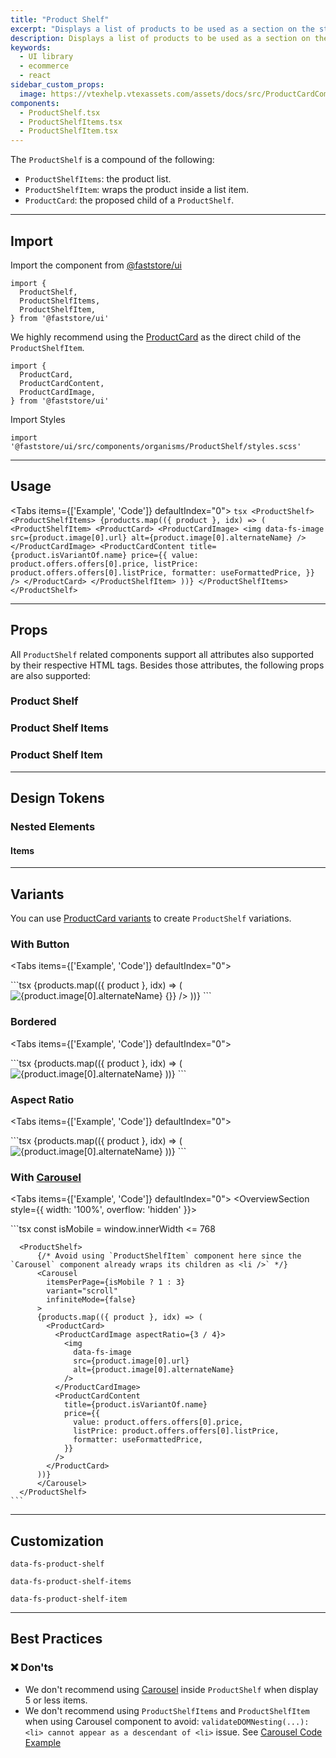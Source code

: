 ```yaml
---
title: "Product Shelf"
excerpt: "Displays a list of products to be used as a section on the store."
description: Displays a list of products to be used as a section on the store.
keywords:
  - UI library
  - ecommerce
  - react
sidebar_custom_props:
  image: https://vtexhelp.vtexassets.com/assets/docs/src/ProductCardComponent___e6502d57cf7e5bf247f86b64577d4141.png
components:
  - ProductShelf.tsx
  - ProductShelfItems.tsx
  - ProductShelfItem.tsx
---
```



The `ProductShelf` is a compound of the following:

- `ProductShelfItems`: the product list.
- `ProductShelfItem`: wraps the product inside a list item.
- `ProductCard`: the proposed child of a `ProductShelf`.

---

## Import

Import the component from [@faststore/ui](/../docs/faststore/components-index)

```tsx
import {
  ProductShelf,
  ProductShelfItems,
  ProductShelfItem,
} from '@faststore/ui'
```

We highly recommend using the [ProductCard](/components/molecules/product-card) as the direct child of the `ProductShelfItem`.

```tsx
import {
  ProductCard,
  ProductCardContent,
  ProductCardImage,
} from '@faststore/ui'
```

Import Styles

```tsx
import '@faststore/ui/src/components/organisms/ProductShelf/styles.scss'
```

---

## Usage

<Tabs items={['Example', 'Code']} defaultIndex="0">
  <Tab>
    <OverviewSection>
      <ProductShelfUsage items={6}/>
    </OverviewSection>
  </Tab>
  <Tab>
    ```tsx
      <ProductShelf>
        <ProductShelfItems>
          {products.map(({ product }, idx) => (
            <ProductShelfItem>
              <ProductCard>
                <ProductCardImage>
                  <img
                    data-fs-image
                    src={product.image[0].url}
                    alt={product.image[0].alternateName}
                  />
                </ProductCardImage>
                <ProductCardContent
                  title={product.isVariantOf.name}
                  price={{
                    value: product.offers.offers[0].price,
                    listPrice: product.offers.offers[0].listPrice,
                    formatter: useFormattedPrice,
                  }}
                />
              </ProductCard>
            </ProductShelfItem>
          ))}
        </ProductShelfItems>
      </ProductShelf>
    ```

  </Tab>
</Tabs>

---

## Props

All `ProductShelf` related components support all attributes also supported by their respective HTML tags. Besides those attributes, the following props are also supported:

### Product Shelf

<ComponentPropsSection component="ProductShelf" />

### Product Shelf Items

<ComponentPropsSection component="ProductShelfItems" />

### Product Shelf Item

<ComponentPropsSection component="ProductShelfItem" />

---

## Design Tokens

### Nested Elements

#### Items

<TokenTable>
  <TokenRow token="--fs-product-shelf-items-gap" value="var(--fs-grid-gap-1)" />
  <TokenDivider />
  <TokenRow
    token="--fs-product-shelf-items-padding-top"
    value="var(--fs-spacing-0)"
  />
  <TokenRow
    token="--fs-product-shelf-items-padding-bottom"
    value="var(--fs-spacing-3)"
  />
</TokenTable>

---

## Variants

You can use [ProductCard variants](/components/molecules/product-card#variants) to create `ProductShelf` variations.

### With Button

<Tabs items={['Example', 'Code']} defaultIndex="0">
  <Tab>
    <OverviewSection>
      <ProductShelfUsage withButton items={4}/>
    </OverviewSection>

  </Tab>
  <Tab>
    ```tsx
      <ProductShelf>
        <ProductShelfItems>
          {products.map(({ product }, idx) => (
            <ProductShelfItem>
              <ProductCard>
                <ProductCardImage>
                  <img
                    data-fs-image
                    src={product.image[0].url}
                    alt={product.image[0].alternateName}
                  />
                </ProductCardImage>
                <ProductCardContent
                  title={product.isVariantOf.name}
                  price={{
                    value: product.offers.offers[0].price,
                    listPrice: product.offers.offers[0].listPrice,
                    formatter: useFormattedPrice,
                  }}
                  onButtonClick={() => {}}
                />
              </ProductCard>
            </ProductShelfItem>
          ))}
        </ProductShelfItems>
      </ProductShelf>
    ```

  </Tab>
</Tabs>

### Bordered

<Tabs items={['Example', 'Code']} defaultIndex="0">
  <Tab>
    <OverviewSection>
     <ProductShelfUsage bordered items={4}/>
    </OverviewSection>

  </Tab>
  <Tab>
    ```tsx
      <ProductShelf>
        <ProductShelfItems>
          {products.map(({ product }, idx) => (
            <ProductShelfItem>
              <ProductCard bordered>
                <ProductCardImage>
                  <img
                    data-fs-image
                    src={product.image[0].url}
                    alt={product.image[0].alternateName}
                  />
                </ProductCardImage>
                <ProductCardContent
                  title={product.isVariantOf.name}
                  price={{
                    value: product.offers.offers[0].price,
                    listPrice: product.offers.offers[0].listPrice,
                    formatter: useFormattedPrice,
                  }}
                />
              </ProductCard>
            </ProductShelfItem>
          ))}
        </ProductShelfItems>
      </ProductShelf>
    ```

  </Tab>
</Tabs>

### Aspect Ratio

<Tabs items={['Example', 'Code']} defaultIndex="0">
  <Tab>
    <OverviewSection>
      <ProductShelfUsage aspectRatio={3/4}/>
    </OverviewSection>

  </Tab>
  <Tab>
    ```tsx
      <ProductShelf>
        <ProductShelfItems>
          {products.map(({ product }, idx) => (
            <ProductShelfItem>
              <ProductCard>
                <ProductCardImage aspectRatio={3 / 4}>
                  <img
                    data-fs-image
                    src={product.image[0].url}
                    alt={product.image[0].alternateName}
                  />
                </ProductCardImage>
                <ProductCardContent
                  title={product.isVariantOf.name}
                  price={{
                    value: product.offers.offers[0].price,
                    listPrice: product.offers.offers[0].listPrice,
                    formatter: useFormattedPrice,
                  }}
                />
              </ProductCard>
            </ProductShelfItem>
          ))}
        </ProductShelfItems>
      </ProductShelf>
    ```

  </Tab>
</Tabs>

### With [Carousel](/components/molecules/carousel)

<Tabs items={['Example', 'Code']} defaultIndex="0">
  <Tab>
    <OverviewSection style={{ width: '100%', overflow: 'hidden' }}>
      <ProductShelfCarouselUsage/>
    </OverviewSection>

  </Tab>
  <Tab>
    ```tsx
     const isMobile = window.innerWidth <= 768

      <ProductShelf>
          {/* Avoid using `ProductShelfItem` component here since the `Carousel` component already wraps its children as <li />` */}
          <Carousel
            itemsPerPage={isMobile ? 1 : 3}
            variant="scroll"
            infiniteMode={false}
          >
          {products.map(({ product }, idx) => (
            <ProductCard>
              <ProductCardImage aspectRatio={3 / 4}>
                <img
                  data-fs-image
                  src={product.image[0].url}
                  alt={product.image[0].alternateName}
                />
              </ProductCardImage>
              <ProductCardContent
                title={product.isVariantOf.name}
                price={{
                  value: product.offers.offers[0].price,
                  listPrice: product.offers.offers[0].listPrice,
                  formatter: useFormattedPrice,
                }}
              />
            </ProductCard>
          ))}
          </Carousel>
      </ProductShelf>
    ```

  </Tab>
</Tabs>

---

## Customization

`data-fs-product-shelf`

`data-fs-product-shelf-items`

`data-fs-product-shelf-item`

---

## Best Practices

### ❌ Don'ts

- We don't recommend using [Carousel](/docs/faststore/molecules-carousel) inside `ProductShelf` when display 5 or less items.
- We don't recommend using `ProductShelfItems` and `ProductShelfItem` when using Carousel component to avoid: `validateDOMNesting(...): <li> cannot appear as a descendant of <li>` issue.
  See [Carousel Code Example](/docs/faststore/organisms-product-shelf)
